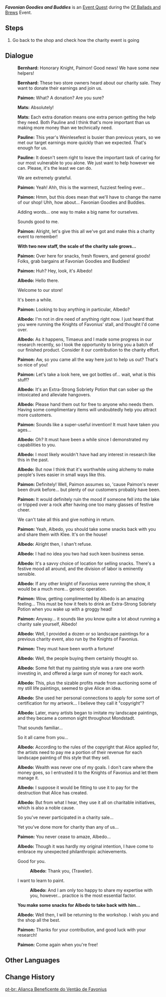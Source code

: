{{Quest Infobox
|id            = 70520
|image         = Event Quest Favonian Goodies and Buddies.png
|type          = World
|event_name    = Of Ballads and Brews
|summary       = <!-- editor written summary. quest description goes to dialogue -->
|requirement   = Complete 10 Customer Flow Cycles in the ''[[Of Ballads and Brews/Charity and Creativity|Charity and Creativity]]'' segment
|characters    = Bernhard; Albedo; Mats; Pauline; Paimon; Traveler
|startLocation = [[Springvale]], [[Mondstadt]]
|prev          = Favonian Goodies
|next          = Charity Event! A Great Success!
|region        = Mondstadt
|area          = Windwail Highland
|subarea       = Springvale
|other         = {{Card|Wanderer's Advice|4}}{{Card|Adventurer's Experience|2}}
|voiced        = yes
}}
'''''Favonian Goodies and Buddies''''' is an [[Event Quest]] during the [[Of Ballads and Brews]] Event.

==Steps==
# Go back to the shop and check how the charity event is going

==Dialogue==
{{Quest Description|Favonian Goodies has caught the eye of many, and some good-hearted shopkeepers would like to pitch in and help out...}}
{{Dialogue start}}
:{{A|vo jyeq003 1 bernhard 01.ogg}} '''Bernhard:''' Honorary Knight, Paimon! Good news! We have some new helpers!
:{{A|vo jyeq003 1 bernhard 02.ogg}} '''Bernhard:''' These two store owners heard about our charity sale. They want to donate their earnings and join us.
:{{A|vo jyeq003 1 paimon 01.ogg}} '''Paimon:''' What? A donation? Are you sure?
:{{A|vo jyeq003 1 mats 01.ogg}} '''Mats:''' Absolutely!
:{{A|vo jyeq003 1 mats 02.ogg}} '''Mats:''' Each extra donation means one extra person getting the help they need. Both Pauline and I think that's more important than us making more money than we technically need.
:{{A|vo jyeq003 1 pauline 01.ogg}} '''Pauline:''' This year's Weinlesefest is busier than previous years, so we met our target earnings more quickly than we expected. That's enough for us.
:{{A|vo jyeq003 1 pauline 02.ogg}} '''Pauline:''' It doesn't seem right to leave the important task of caring for our most vulnerable to you alone. We just want to help however we can. Please, it's the least we can do.
:{{DIcon}} We are extremely grateful.
:{{A|vo jyeq003 1 paimon 02.ogg}} '''Paimon:''' Yeah! Ahh, this is the warmest, fuzziest feeling ever...
:{{A|vo jyeq003 1 paimon 03.ogg}} '''Paimon:''' Hmm, but this does mean that we'll have to change the name of our shop! Uhh, how about... Favonian Goodies and Buddies.
:{{DIcon}} Adding words... one way to make a big name for ourselves.
:{{DIcon}} Sounds good to me.
:{{A|vo jyeq003 1 paimon 04.ogg}} '''Paimon:''' Alright, let's give this all we've got and make this a charity event to remember!

:'''With two new staff, the scale of the charity sale grows...'''

:{{A|vo jyeq003 1 paimon 05.ogg}} '''Paimon:''' Over here for snacks, fresh flowers, and general goods! Folks, grab bargains at Favonian Goodies and Buddies!
:{{A|vo jyeq003 1 paimon 06.ogg}} '''Paimon:''' Huh? Hey, look, it's Albedo!
:{{A|vo jyeq003 1 albedo 01.ogg}} '''Albedo:''' Hello there.
:{{DIcon}} Welcome to our store!
:{{DIcon}} It's been a while.
:{{Introductory Note|Albedo}}
:{{A|vo jyeq003 1 paimon 07.ogg}} '''Paimon:''' Looking to buy anything in particular, Albedo?
:{{A|vo jyeq003 1 albedo 02.ogg}} '''Albedo:''' I'm not in dire need of anything right now. I just heard that you were running the Knights of Favonius' stall, and thought I'd come over.
:{{A|vo jyeq003 1 albedo 03.ogg}} '''Albedo:''' As it happens, Timaeus and I made some progress in our research recently, so I took the opportunity to bring you a batch of our finished product. Consider it our contribution to the charity effort.
:{{A|vo jyeq003 1 paimon 08.ogg}} '''Paimon:''' Aw, so you came all the way here just to help us out? That's so nice of you!
:{{A|vo jyeq003 1 paimon 09.ogg}} '''Paimon:''' Let's take a look here, we got bottles of... wait, what is this stuff?
:{{A|vo jyeq003 1 albedo 04.ogg}} '''Albedo:''' It's an Extra-Strong Sobriety Potion that can sober up the intoxicated and alleviate hangovers.
:{{A|vo jyeq003 1 albedo 05.ogg}} '''Albedo:''' Please hand them out for free to anyone who needs them. Having some complimentary items will undoubtedly help you attract more customers.
:{{A|vo jyeq003 1 paimon 10.ogg}} '''Paimon:''' Sounds like a super-useful invention! It must have taken you ages...
:{{A|vo jyeq003 1 albedo 06.ogg}} '''Albedo:''' Oh? It must have been a while since I demonstrated my capabilities to you.
:{{A|vo jyeq003 1 albedo 07.ogg}} '''Albedo:''' I most likely wouldn't have had any interest in research like this in the past.
:{{A|vo jyeq003 1 albedo 08.ogg}} '''Albedo:''' But now I think that it's worthwhile using alchemy to make people's lives easier in small ways like this.
:{{A|vo jyeq003 1 paimon 11.ogg}} '''Paimon:''' Definitely! Well, Paimon assumes so, 'cause Paimon's never been drunk before... but plenty of our customers probably have been.
:{{A|vo jyeq003 1 paimon 12.ogg}} '''Paimon:''' It would definitely ruin the mood if someone fell into the lake or tripped over a rock after having one too many glasses of festive cheer.
:{{DIcon}} We can't take all this and give nothing in return.
:{{A|vo jyeq003 1 paimon 13.ogg}} '''Paimon:''' Yeah, Albedo, you should take some snacks back with you and share them with Klee. It's on the house!
:{{A|vo jyeq003 1 albedo 09.ogg}} '''Albedo:''' Alright then, I shan't refuse.
:{{A|vo jyeq003 1 albedo 10.ogg}} '''Albedo:''' I had no idea you two had such keen business sense.
:{{A|vo jyeq003 1 albedo 11.ogg}} '''Albedo:''' It's a savvy choice of location for selling snacks. There's a festive mood all around, and the division of labor is eminently sensible.
:{{A|vo jyeq003 1 albedo 12.ogg}} '''Albedo:''' If any other knight of Favonius were running the show, it would be a much more... generic operation.
:{{A|vo jyeq003 1 paimon 14.ogg}} '''Paimon:''' Wow, getting complimented by Albedo is an amazing feeling... This must be how it feels to drink an Extra-Strong Sobriety Potion when you wake up with a groggy head!
:{{A|vo jyeq003 1 paimon 15.ogg}} '''Paimon:''' Anyway... it sounds like you know quite a lot about running a charity sale yourself, Albedo!
:{{A|vo jyeq003 1 albedo 13.ogg}} '''Albedo:''' Well, I provided a dozen or so landscape paintings for a previous charity event, also run by the Knights of Favonius.
:{{A|vo jyeq003 1 paimon 16.ogg}} '''Paimon:''' They must have been worth a fortune!
:{{A|vo jyeq003 1 albedo 14.ogg}} '''Albedo:''' Well, the people buying them certainly thought so.
:{{A|vo jyeq003 1 albedo 15.ogg}} '''Albedo:''' Some felt that my painting style was a rare one worth investing in, and offered a large sum of money for each work.
:{{A|vo jyeq003 1 albedo 16.ogg}} '''Albedo:''' This, plus the sizable profits made from auctioning some of my still life paintings, seemed to give Alice an idea.
:{{A|vo jyeq003 1 albedo 17.ogg}} '''Albedo:''' She used her personal connections to apply for some sort of certification for my artwork... I believe they call it "copyright"?
:{{A|vo jyeq003 1 albedo 18.ogg}} '''Albedo:''' Later, many artists began to imitate my landscape paintings, and they became a common sight throughout Mondstadt.
:{{DIcon}} That sounds familiar...
:{{DIcon}} So it all came from you...
:{{A|vo jyeq003 1 albedo 19.ogg}} '''Albedo:''' According to the rules of the copyright that Alice applied for, the artists need to pay me a portion of their revenue for each landscape painting of this style that they sell.
:{{A|vo jyeq003 1 albedo 20.ogg}} '''Albedo:''' Wealth was never one of my goals. I don't care where the money goes, so I entrusted it to the Knights of Favonius and let them manage it.
:{{A|vo jyeq003 1 albedo 21.ogg}} '''Albedo:''' I suppose it would be fitting to use it to pay for the destruction that Alice has created.
:{{A|vo jyeq003 1 albedo 22.ogg}} '''Albedo:''' But from what I hear, they use it all on charitable initiatives, which is also a noble cause.
:{{DIcon}} So you've never participated in a charity sale...
:{{DIcon}} Yet you've done more for charity than any of us...
:{{A|vo jyeq003 1 paimon 17.ogg}} '''Paimon:''' You never cease to amaze, Albedo...
:{{A|vo jyeq003 1 albedo 23.ogg}} '''Albedo:''' Though it was hardly my original intention, I have come to embrace my unexpected philanthropic achievements.
:{{DIcon}} Good for you.
::{{A|vo jyeq003 1 albedo 24a 1.ogg}} '''Albedo:''' Thank you, (Traveler).
:{{DIcon}} I want to learn to paint.
::{{A|vo jyeq003 1 albedo 24b 1.ogg}} '''Albedo:''' And I am only too happy to share my expertise with you, however... practice is the most essential factor.

:'''You make some snacks for Albedo to take back with him...'''

:{{A|vo jyeq003 1 albedo 25.ogg}} '''Albedo:''' Well then, I will be returning to the workshop. I wish you and the shop all the best.
:{{A|vo jyeq003 1 paimon 18.ogg}} '''Paimon:''' Thanks for your contribution, and good luck with your research!
:{{A|vo jyeq003 1 paimon 19.ogg}} '''Paimon:''' Come again when you're free!
{{Dialogue end}}

==Other Languages==
{{Other Languages
|en      = Favonian Goodies and Buddies
|zhs     = 西风哗哗义卖联盟！
|zhs_rm  = Xīfēng Huāhuā Yìmài Liánméng!
|zht     = 西風嘩嘩義賣聯盟！
|zht_rm  = Xīfēng Huāhuā Yìmài Liánméng!
|zh_tl   = {{Lex|Favonius|zh}} Whoosh-Whoosh Charity Alliance!
|ja      = 西風ヒューヒューチャリティー連盟！
|ja_rm   = Sepyurosu Hyuuhyuu Charitii Renmei!
|ja_tl   = {{Lex|Favonius|ja}} Whoosh-Whoosh Charity Alliance!
|zhja_note = This is a pun, as the Chinese and Japanese equivalents for {{lang|"Favonius"|zh=西风|ja=西風|sort=zh,ja}} mean "west wind," while {{zh|哗哗}} and {{ja|ヒューヒュー}} are common onomatopoeia for the sound of wind and rain in Chinese and Japanese, respectively.
|ko      = 서풍 슝슝 자선 연맹!
|ko_rm   = Seopung Syung-Syung Jaseon Yeonmaeng!
|ko_tl   = West Wind Whoosh-Whoosh Charity Alliance!
|es      = ¡Unión Benéfica de Favonius!
|es_tl   = Favonius Charity Union!
|fr      = Potes & bidules favoniens !
|fr_tl   = Favonian Buddies & Thingamajigs!
|ru      = Вкуснота и милота от Фавониуса!
|ru_tl   = Deliciousness and Cuteness from Favonius!
|th      = ร้านพันธมิตร Favonius แจกฟรีเหอะถ้าจะขนาดนี้!
|th_rm   = 
|th_tl   = 
|vi      = Liên Minh Từ Thiện Gió Tây Vèo Vèo!
|vi_tl   = 
|de      = Die Favonius-Wohltätigkeitsunion!
|de_tl   = The Favonius Carity Union!
|id      = Aliansi Toserba Favonius!
|id_tl   = Alliance of Favonius Department Store
|pt      = Aliança Beneficente do Ventão de Favonius
|pt_tl   = Benefit Alliance of the "Ventão de Favonius"
|pt_note = "Ventão de Favonius" is a name and may be translate as "Big Wind of Favonius"
}}

==Change History==
{{Change History|3.1}}
[[pt-br: Aliança Beneficente do Ventão de Favonius]]